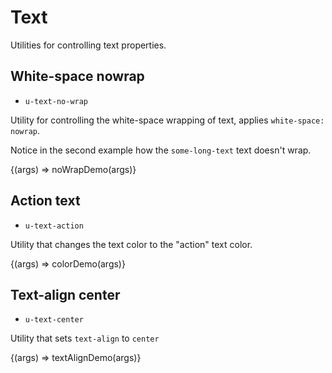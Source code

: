 
<Meta title="Utilities/Text" />

# Text

Utilities for controlling text properties.

## White-space nowrap

- `u-text-no-wrap`

Utility for controlling the white-space wrapping of text, applies `white-space: nowrap`.

Notice in the second example how the `some-long-text` text doesn't wrap.

<Canvas>
  <Story
    name="White-space nowrap"
    parameters={{ docs: { source: { code: noWrapDemoSource } } }}
  >
    {(args) => noWrapDemo(args)}
  </Story>
</Canvas>

## Action text

- `u-text-action`

Utility that changes the text color to the "action" text color.

<Canvas>
  <Story
    name="Action text"
    parameters={{ docs: { source: { code: colorDemoSource } } }}
  >
    {(args) => colorDemo(args)}
  </Story>
</Canvas>

## Text-align center

- `u-text-center`

Utility that sets `text-align` to `center`

<Canvas>
  <Story
    name="Text-align center"
    parameters={{ docs: { source: { code: textAlignDemoSource } } }}
  >
    {(args) => textAlignDemo(args)}
  </Story>
</Canvas>

